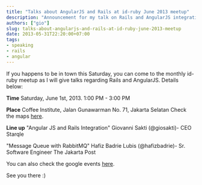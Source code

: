 ```yaml
---
title: "Talks about AngularJS and Rails at id-ruby June 2013 meetup"
description: "Announcement for my talk on Rails and AngularJS integration at the June 2013 Indonesia Ruby community meetup in Jakarta."
authors: ["gio"]
slug: talks-about-angularjs-and-rails-at-id-ruby-june-2013-meetup
date: 2013-05-31T22:20:00+07:00
tags:
- speaking
- rails
- angular
---
```


If you happens to be in town this Saturday, you can come to the monthly id-ruby meetup as I will give talks regarding Rails and AngularJS. Details below:

**Time**
Saturday, June 1st, 2013.
1:00 PM - 3:00 PM

**Place**
Coffee Institute, Jalan Gunawarman No. 71, Jakarta Selatan
Check the maps [here](https://maps.google.com/maps?q=Coffee+Institute%40-6.23808107919,106.807649788).

**Line up**
"Angular JS and Rails Integration"
Giovanni Sakti (@giosakti)- CEO Starqle

"Message Queue with RabbitMQ"
Hafiz Badrie Lubis (@hafizbadrie)- Sr. Software Engineer The Jakarta Post

You can also check the google events [here](https://plus.google.com/events/cnsdimk7glhed2l580f3llpc0is).

See you there :)
